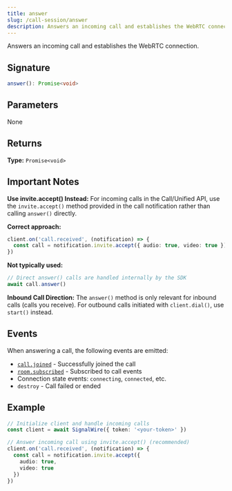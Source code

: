 ```yaml
---
title: answer
slug: /call-session/answer
description: Answers an incoming call and establishes the WebRTC connection.
---
```


[event-call-joined]: /sdks/signalwire-sdk/call-session/events#calljoined
[event-room-subscribed]: /sdks/signalwire-sdk/call-session/events#roomsubscribed

Answers an incoming call and establishes the WebRTC connection.

## Signature

```typescript
answer(): Promise<void>
```

## Parameters

None

## Returns

**Type:** `Promise<void>`

## Important Notes

**Use invite.accept() Instead:** For incoming calls in the Call/Unified API, use the `invite.accept()` method provided in the call notification rather than calling `answer()` directly.

**Correct approach:**
```typescript
client.on('call.received', (notification) => {
  const call = notification.invite.accept({ audio: true, video: true })
})
```

**Not typically used:**
```typescript
// Direct answer() calls are handled internally by the SDK
await call.answer()
```

**Inbound Call Direction:** The `answer()` method is only relevant for inbound calls (calls you receive). For outbound calls initiated with `client.dial()`, use `start()` instead.

## Events

When answering a call, the following events are emitted:
- [`call.joined`][event-call-joined] - Successfully joined the call
- [`room.subscribed`][event-room-subscribed] - Subscribed to call events
- Connection state events: `connecting`, `connected`, etc.
- `destroy` - Call failed or ended

## Example

```typescript
// Initialize client and handle incoming calls
const client = await SignalWire({ token: '<your-token>' })

// Answer incoming call using invite.accept() (recommended)
client.on('call.received', (notification) => {
  const call = notification.invite.accept({
    audio: true,
    video: true
  })
})
```

